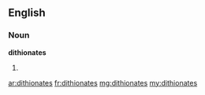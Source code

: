 ==English==

===Noun===
'''dithionates'''

# {{plural of|dithionate}}

[[ar:dithionates]]
[[fr:dithionates]]
[[mg:dithionates]]
[[my:dithionates]]